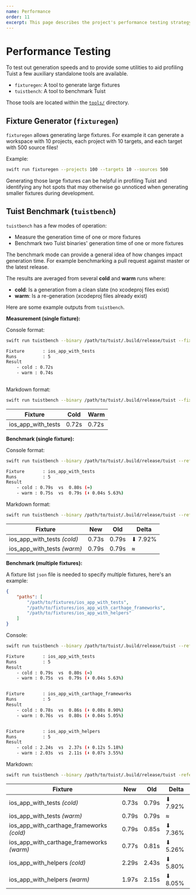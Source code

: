 ```yaml
---
name: Performance
order: 11
excerpt: This page describes the project's performance testing strategy.
---
```


# Performance Testing

To test out generation speeds and to provide some utilities to aid profiling Tuist a few auxiliary standalone tools are available.

- `fixturegen`: A tool to generate large fixtures
- `tuistbench`: A tool to benchmark Tuist

Those tools are located within the [`tools/`](https://github.com/tuist/tuist/blob/master/tools) directory. 

## Fixture Generator (`fixturegen`)

`fixturegen` allows generating large fixtures. For example it can generate a workspace with 10 projects, each project with 10 targets, and each target with 500 source files!

Example:

```sh
swift run fixturegen --projects 100 --targets 10 --sources 500
```

Generating those large fixtures can be helpful in profiling Tuist and identifying any hot spots that may otherwise go unnoticed when generating smaller fixtures during development.

## Tuist Benchmark (`tuistbench`)

`tuistbench` has a few modes of operation:

- Measure the generation time of one or more fixtures
- Benchmark two Tuist binaries' generation time of one or more fixtures

The benchmark mode can provide a general idea of how changes impact generation time. For example benchmarking a pull request against master or the latest release.

The results are averaged from several **cold** and **warm** runs where:

- **cold**: Is a generation from a clean slate (no xcodeproj files exist)
- **warm**: Is a re-generation (xcodeproj files already exist)

Here are some example outputs from `tuistbench`.

**Measurement (single fixture):**

Console format:

```sh
swift run tuistbench --binary /path/to/tuist/.build/release/tuist --fixture /path/to/fixtures/ios_app_with_tests

Fixture       : ios_app_with_tests
Runs          : 5
Result
    - cold : 0.72s
    - warm : 0.74s
    
```

Markdown format:

```sh
swift run tuistbench --binary /path/to/tuist/.build/release/tuist --fixture /path/to/fixtures/ios_app_with_tests --format markdown
```

| Fixture            | Cold  | Warm  |
| ------------------ | ------| ----- |
| ios_app_with_tests | 0.72s | 0.72s |



**Benchmark (single fixture):**

Console format:

```sh
swift run tuistbench --binary /path/to/tuist/.build/release/tuist --reference-binary $(which tuist) --fixture /path/to/fixtures/ios_app_with_tests

Fixture       : ios_app_with_tests
Runs          : 5
Result
    - cold : 0.79s  vs  0.80s (≈)
    - warm : 0.75s  vs  0.79s (⬇︎ 0.04s 5.63%)
```


Markdown format:

```sh
swift run tuistbench --binary /path/to/tuist/.build/release/tuist --reference-binary $(which tuist) --fixture /path/to/fixtures/ios_app_with_tests --format markdown
```

| Fixture         | New    | Old  | Delta    |
| --------------- | ------ | ---- | -------- |
| ios_app_with_tests _(cold)_ | 0.73s | 0.79s | ⬇︎ 7.92% |
| ios_app_with_tests _(warm)_ | 0.79s | 0.79s | ≈ |


**Benchmark (multiple fixtures):**

A fixture list `json` file is needed to specify multiple fixtures, here's an example:

```json
{
    "paths": [
        "/path/to/fixtures/ios_app_with_tests",
        "/path/to/fixtures/ios_app_with_carthage_frameworks",
        "/path/to/fixtures/ios_app_with_helpers"
    ]
}
```

Console:

```sh
swift run tuistbench --binary /path/to/tuist/.build/release/tuist --reference-binary $(which tuist) --fixture-list fixtures.json

Fixture       : ios_app_with_tests
Runs          : 5
Result
    - cold : 0.79s  vs  0.80s (≈)
    - warm : 0.75s  vs  0.79s (⬇︎ 0.04s 5.63%)


Fixture       : ios_app_with_carthage_frameworks
Runs          : 5
Result
    - cold : 0.78s  vs  0.86s (⬇︎ 0.08s 8.90%)
    - warm : 0.76s  vs  0.80s (⬇︎ 0.04s 5.05%)


Fixture       : ios_app_with_helpers
Runs          : 5
Result
    - cold : 2.24s  vs  2.37s (⬇︎ 0.12s 5.18%)
    - warm : 2.03s  vs  2.11s (⬇︎ 0.07s 3.55%)

```

Markdown:

```sh
swift run tuistbench --binary /path/to/tuist/.build/release/tuist -reference-binary $(which tuist) --fixture-list fixtures.json --format markdown
```


| Fixture         | New    | Old  | Delta    |
| --------------- | ------ | ---- | -------- |
| ios_app_with_tests _(cold)_ | 0.73s | 0.79s   | ⬇︎ 7.92% |
| ios_app_with_tests _(warm)_ | 0.79s | 0.79s | ≈ |
| ios_app_with_carthage_frameworks _(cold)_ | 0.79s | 0.85s   | ⬇︎ 7.36% |
| ios_app_with_carthage_frameworks _(warm)_ | 0.77s | 0.81s | ⬇︎ 5.26% |
| ios_app_with_helpers _(cold)_ | 2.29s | 2.43s | ⬇︎ 5.80% |
| ios_app_with_helpers _(warm)_ | 1.97s | 2.15s | ⬇︎ 8.05% |

